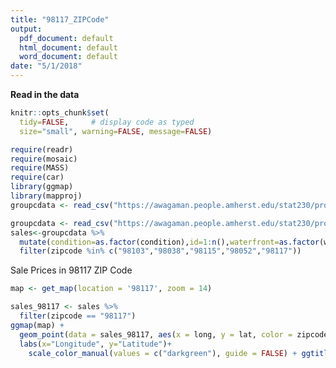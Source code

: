 ```yaml
---
title: "98117_ZIPCode"
output:
  pdf_document: default
  html_document: default
  word_document: default
date: "5/1/2018"
---
```

**Read in the data**

```r
knitr::opts_chunk$set(
  tidy=FALSE,     # display code as typed
  size="small", warning=FALSE, message=FALSE)
```

```r
require(readr)
require(mosaic)
require(MASS)
require(car)
library(ggmap)
library(mapproj)
groupcdata <- read_csv("https://awagaman.people.amherst.edu/stat230/projectsS18/groupCdataS18.csv")
```


```r
groupcdata <- read_csv("https://awagaman.people.amherst.edu/stat230/projectsS18/groupCdataS18.csv")
sales<-groupcdata %>% 
  mutate(condition=as.factor(condition),id=1:n(),waterfront=as.factor(waterfront),zipcode=as.factor(zipcode)) %>% 
  filter(zipcode %in% c("98103","98038","98115","98052","98117"))
```

Sale Prices in 98117 ZIP Code
```r
map <- get_map(location = '98117', zoom = 14)

sales_98117 <- sales %>%
  filter(zipcode == "98117")
ggmap(map) +
  geom_point(data = sales_98117, aes(x = long, y = lat, color = zipcode, alpha = price)) +
  labs(x="Longitude", y="Latitude")+ 
    scale_color_manual(values = c("darkgreen"), guide = FALSE) + ggtitle("Distribution of Sale Price in 98117 ZIP code") + scale_alpha_continuous()
```
